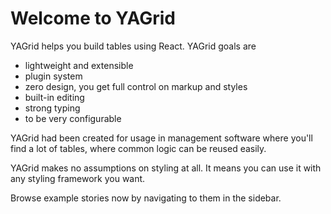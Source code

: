 

<Meta title="Playground/Introduction" />

<style>{`
  

  
`}</style>

# Welcome to YAGrid

YAGrid helps you build tables using React. YAGrid goals are

* lightweight and extensible
* plugin system
* zero design, you get full control on markup and styles
* built-in editing
* strong typing
* to be very configurable

YAGrid had been created for usage in management software
where you'll find a lot of tables, where common logic can be reused easily.

YAGrid makes no assumptions on styling at all. It means you can use it with any styling framework you want.

Browse example stories now by navigating to them in the sidebar.


